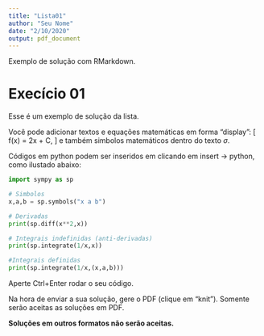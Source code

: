 ```yaml
---
title: "Lista01"
author: "Seu Nome"
date: "2/10/2020"
output: pdf_document
---
```


Exemplo de solução com RMarkdown.

# Execício 01

Esse é um exemplo de solução da lista. 

Você pode adicionar textos e equações matemáticas em forma "display":
\[
     \frac{d}{dx} f(x) = 2x + C,
\]
e também simbolos matemáticos dentro do texto $\sigma$.

Códigos em python podem ser inseridos em clicando em insert $\rightarrow$ python, como ilustado abaixo:


```python
import sympy as sp

# Simbolos
x,a,b = sp.symbols("x a b")

# Derivadas
print(sp.diff(x**2,x))

# Integrais indefinidas (anti-derivadas)
print(sp.integrate(1/x,x))

#Integrais definidas
print(sp.integrate(1/x,(x,a,b)))
```

Aperte Ctrl+Enter rodar o seu código. 

Na hora de enviar a sua solução, gere o PDF (clique em "knit"). 
Somente serão aceitas as soluções em PDF.

**Soluções em outros formatos não serão aceitas.**

